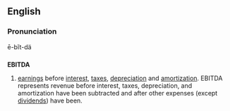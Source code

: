 ==English==
===Pronunciation===
ē-bĭt-dä
==={{initialism}}===
{{wikipedia}}
'''EBITDA'''

#[[earnings]] before [[interest]], [[tax]]es, [[depreciation]] and [[amortization]]. EBITDA represents revenue before interest, taxes, depreciation, and amortization have been subtracted and after other expenses (except [[dividend]]s) have been.